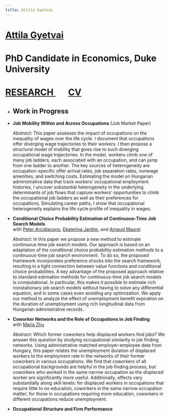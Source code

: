 ```yaml
---
title: Attila Gyetvai
---
```

<h1 class=name>   <a href="index.html" class=name> Attila Gyetvai </a> </h1>
<h1 class=affil>  PhD Candidate in Economics, Duke University </h1>
<h1 class=navbar> <a href="research.html" class=name> RESEARCH </a> &nbsp; &nbsp; &nbsp; <a href="CV_AttilaGyetvai.pdf" class=name> CV </a> </h1>

<!--
<ul>
  <li><h2>Working Papers</h2></li>
  <li>
  <p class=papertitle> <a href="ojs.pdf"><b><u>Job Mobility Within and Across Occupations</b></u></a> (Job Market Paper) </p>
  <p class=paperdet> <i> Abstract: </i> 
  This paper assesses the impact of occupations on the inequality of wages over the life cycle. 
  I build and estimate a structural model of mobility in which workers climb one of many job ladders, each associated with an occupation, and may jump from one ladder to another. 
  The key sources of heterogeneity are occupation-specific offer arrival rates, job separation rates, compensating differentials, and switching costs. 
  Using rich longitudinal data from Hungarian administrative records, I uncover substantial heterogeneity in the underlying determinants of job flows that capture workers' opportunities to climb the occupational job ladders as well as their preferences for occupations. 
  Simulating career paths, I show that workers who start their careers in low-paying jobs in a high-skill occupation quickly surpass their high-wage peers in low-skill occupations. 
  I demonstrate that occupational heterogeneity explains the life-cycle profile of inequality in wages. 
  </p> </li>
  
  <li> 
  <p class=papertitle> <a href="ccp-cont.pdf"><b><u>Conditional Choice Probability Estimation of Continuous-Time Job Search Models</u></b></a> </br>
  with <a href="http://public.econ.duke.edu/~psarcidi/">Peter Arcidiacono</a>, <a href="https://ekaterinajardim.com">Ekaterina Jardim</a>, and <a href="http://www.amaurel.net">Arnaud Maurel</a> </p>
  <p class=paperdet> <i> Abstract: </i> 
  In this paper we propose a new method to estimate continuous-time job search models. 
  Our approach is based on an adaptation of the conditional choice probability estimation methods to a continuous-time job search environment. 
  To do so, the proposed framework incorporates preference shocks into the search framework, resulting in a tight connection between value functions and conditional choice probabilities. 
  A key advantage of the proposed approach relative to standard estimation methods for continuous-time job search models is computational. 
  In particular, this makes it possible to estimate rich nonstationary job search models without having to solve any differential equation, and in some cases even avoiding any optimization. 
  We apply our method to analyze the effect of unemployment benefit expiration on the duration of unemployment using rich longitudinal data from Hungarian administrative records.
  </p> </li>
  
  <li> 
  <p class=papertitle> <a href="wn.pdf"><b><u>Coworker Networks and the Role of Occupations in Job Finding</u></b></a> </br>
  with <a href="http://www.mariazhu.com">Maria Zhu</a></p>
  <p class=paperdet> <i> Abstract: </i> 
  Which former coworkers help displaced workers find jobs? 
  We answer this question by studying occupational similarity in job finding networks. 
  Using administrative matched employer-employee data from Hungary, this paper relates the unemployment duration of displaced workers to the employment rate in the networks of their former coworkers in various occupations. 
  We find that only those former coworkers are helpful in the job finding process who worked in the same narrow occupation as the displaced worker. 
  However, effects vary along educational levels: for displaced workers in occupations that require little to no education, coworkers in the same narrow occupation matter; for those in occupations requiring more education, coworkers in different occupations reduce unemployment.
  </p> </li>
</ul>

-->
<ul>
  <li><h2>Work in Progress</h2></li>
  <li> 
  <p class=papertitle> <b>Job Mobility Within and Across Occupations</b> (Job Market Paper) </p>
  <p class=paperdet> <i> Abstract: </i> 
  This paper assesses the impact of occupations on the inequality of wages over the life cycle. 
  I document that occupations offer diverging wage trajectories to their workers.
  I then propose a structural model of mobility that gives rise to such diverging occupational wage trajectories.
  In the model, workers climb one of many job ladders, each associated with an occupation, and can jump from one ladder to another. 
  The key sources of heterogeneity are occupation-specific offer arrival rates, job separation rates, nonwage amenities, and switching costs. 
  Estimating the model on Hungarian administrative data that track workers' occupational employment histories, I uncover substantial heterogeneity in the underlying determinants of job flows that capture workers' opportunities to climb the occupational job ladders as well as their preferences for occupations. 
  Simulating career paths, I show that occupational heterogeneity explains the life cycle profile of inequality in wages. 
  </p> </li>
  
  <li> 
  <p class=papertitle> <b>Conditional Choice Probability Estimation of Continuous-Time Job Search Models</b> </br>
  with <a href="http://public.econ.duke.edu/~psarcidi/">Peter Arcidiacono</a>, <a href="https://ekaterinajardim.com">Ekaterina Jardim</a>, and <a href="http://www.amaurel.net">Arnaud Maurel</a> </p>
  <p class=paperdet> <i> Abstract: </i> 
  In this paper we propose a new method to estimate continuous-time job search models. 
  Our approach is based on an adaptation of the conditional choice probability estimation methods to a continuous-time job search environment. 
  To do so, the proposed framework incorporates preference shocks into the search framework, resulting in a tight connection between value functions and conditional choice probabilities. 
  A key advantage of the proposed approach relative to standard estimation methods for continuous-time job search models is computational. 
  In particular, this makes it possible to estimate rich nonstationary job search models without having to solve any differential equation, and in some cases even avoiding any optimization. 
  We apply our method to analyze the effect of unemployment benefit expiration on the duration of unemployment using rich longitudinal data from Hungarian administrative records.
  </p> </li>
  
  <li> 
  <p class=papertitle> <b>Coworker Networks and the Role of Occupations in Job Finding</b> </br>
  with <a href="http://www.mariazhu.com">Maria Zhu</a></p>
  <p class=paperdet> <i> Abstract: </i> 
  Which former coworkers help displaced workers find jobs? 
  We answer this question by studying occupational similarity in job finding networks. 
  Using administrative matched employer-employee data from Hungary, this paper relates the unemployment duration of displaced workers to the employment rate in the networks of their former coworkers in various occupations. 
  We find that coworkers of all occupational backgrounds are helpful in the job finding process, but coworkers who worked in the same narrow occupation as the displaced worker are significantly more useful. 
  Additionally, effects vary substantially along skill levels: for displaced workers in occupations that require little to no education, coworkers in the same narrow occupation matter; for those in occupations requiring more education, coworkers in different occupations reduce unemployment.
  </p> </li>
  
  <li> 
  <p class=papertitle> <b>Occupational Structure and Firm Performance</b></p>
  </li>
</ul>

